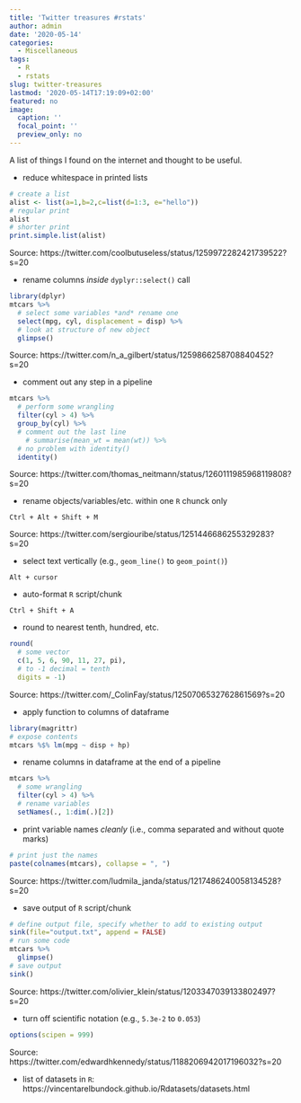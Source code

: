 ---
title: 'Twitter treasures #rstats'
author: admin
date: '2020-05-14'
categories:
  - Miscellaneous
tags:
  - R
  - rstats
slug: twitter-treasures
lastmod: '2020-05-14T17:19:09+02:00'
featured: no
image:
  caption: ''
  focal_point: ''
  preview_only: no
---

A list of things I found on the internet and thought to be useful.

- reduce whitespace in printed lists

```{r}
# create a list
alist <- list(a=1,b=2,c=list(d=1:3, e="hello"))
# regular print
alist
# shorter print
print.simple.list(alist)
```

Source: https://twitter.com/coolbutuseless/status/1259972282421739522?s=20

- rename columns *inside* `dyplyr::select()` call 

```{r message=FALSE, warning=FALSE}
library(dplyr)
mtcars %>% 
  # select some variables *and* rename one
  select(mpg, cyl, displacement = disp) %>% 
  # look at structure of new object
  glimpse()

```

Source: https://twitter.com/n_a_gilbert/status/1259866258708840452?s=20

- comment out any step in a pipeline 

```{r}
mtcars %>% 
  # perform some wrangling
  filter(cyl > 4) %>% 
  group_by(cyl) %>% 
  # comment out the last line
    # summarise(mean_wt = mean(wt)) %>% 
  # no problem with identity()
  identity()
```

Source: https://twitter.com/thomas_neitmann/status/1260111985968119808?s=20

- rename objects/variables/etc. within one `R` chunck only

```
Ctrl + Alt + Shift + M
```

Source: https://twitter.com/sergiouribe/status/1251446686255329283?s=20

- select text vertically (e.g., `geom_line()` to `geom_point()`)

```
Alt + cursor
```

- auto-format `R` script/chunk

```
Ctrl + Shift + A
```

- round to nearest tenth, hundred, etc.

```{r}
round(
  # some vector
  c(1, 5, 6, 90, 11, 27, pi),
  # to -1 decimal = tenth
  digits = -1)
```

Source: https://twitter.com/_ColinFay/status/1250706532762861569?s=20

- apply function to columns of dataframe

```{r}
library(magrittr)
# expose contents
mtcars %$% lm(mpg ~ disp + hp)
```

- rename columns in dataframe at the end of a pipeline

```{r}
mtcars %>% 
  # some wrangling
  filter(cyl > 4) %>% 
  # rename variables
  setNames(., 1:dim(.)[2])
```

- print variable names *cleanly* (i.e., comma separated and without quote marks)

```{r}
# print just the names
paste(colnames(mtcars), collapse = ", ") 
```

Source: https://twitter.com/ludmila_janda/status/1217486240058134528?s=20

- save output of `R` script/chunk
```{r}
# define output file, specify whether to add to existing output
sink(file="output.txt", append = FALSE)
# run some code
mtcars %>% 
  glimpse()
# save output
sink()
```

Source: https://twitter.com/olivier_klein/status/1203347039133802497?s=20

- turn off scientific notation (e.g., `5.3e-2` to `0.053`)

```{r}
options(scipen = 999)
```

Source: https://twitter.com/edwardhkennedy/status/1188206942017196032?s=20

- list of datasets in `R`: https://vincentarelbundock.github.io/Rdatasets/datasets.html
